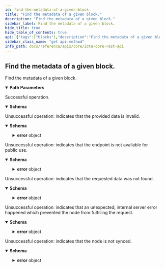 ```yaml
---
id: find-the-metadata-of-a-given-block
title: "Find the metadata of a given block."
description: "Find the metadata of a given block."
sidebar_label: Find the metadata of a given block.
hide_title: true
hide_table_of_contents: true
api: {"tags":["blocks"],"description":"Find the metadata of a given block.","parameters":[{"in":"path","name":"blockId","schema":{"type":"string"},"example":"0xf532a53545103276b46876c473846d98648ee418468bce76df4868648dd73e5d","required":true,"description":"Identifier of the block."}],"responses":{"200":{"description":"Successful operation.","content":{"application/json":{"schema":{"description":"Returns the metadata of a given block.","properties":{"blockId":{"type":"string","description":"The identifier of the block. Hex-encoded with 0x prefix."},"parents":{"type":"array","description":"The identifiers of the blocks this block references. Hex-encoded with 0x prefix.","items":{"type":"string"}},"isSolid":{"type":"boolean","description":"Tells if the block could get solidified by the node or not."},"referencedByMilestoneIndex":{"type":"integer","description":"Tells which milestone references this block."},"milestoneIndex":{"type":"integer","description":"If set, this block can be considered as a valid milestone block. This field therefore describes the milestone index of the involved milestone. A block can be considered as a valid milestone block if the milestone payload is valid and if the referenced parents in the milestone payload do match the referenced parents in the block itself. Note it's possible to have different milestone blocks that all represent the same milestone."},"ledgerInclusionState":{"type":"string","enum":["included","conflicting","noTransaction"],"description":"If `included`, the block contains a transaction that has been included in the ledger. If `conflicitng`, the block contains a transaction that has not been included in the ledger because it conflicts with another transaction. If the block does not contain a transaction, `ledgerInclusionState` is set to `noTransaction`."},"conflictReason":{"type":"integer","enum":[1,2,3,4,5,6,7,8,9,10,11,12,255],"description":"Values:\n  * `1` - denotes that the referenced UTXO was already spent.\n  * `2` - denotes that the referenced UTXO was already spent while confirming this milestone.\n  * `3` - denotes that the referenced UTXO cannot be found.\n  * `4` - denotes that the sum of the inputs and output values does not match.\n  * `5` - denotes that the unlock block signature is invalid.\n  * `6` - denotes that the configured timelock is not yet expired.\n  * `7` - denotes that the given native tokens are invalid.\n  * `8` - denotes that the return amount in a transaction is not fulfilled by the output side.\n  * `9` - denotes that the input unlock is invalid.\n  * `10` - denotes that the inputs commitment is invalid.\n  * `11` - denotes that an output contains a Sender with an ident (address) which is not unlocked.\n  * `12` - denotes that the chain state transition is invalid.\n  * `255` - denotes that the semantic validation failed.\n"},"whiteFlagIndex":{"type":"integer","description":"If set, defines the order of the block in the white flag traversal during milestone solidification. Only referenced blocks have this information."},"shouldPromote":{"type":"boolean","description":"Tells if the block should be promoted to get more likely picked up by the Coordinator."},"shouldReattach":{"type":"boolean","description":"Tells if the block should be reattached."}},"required":["blockId","parents","isSolid"]},"examples":{"New Block":{"value":{"blockId":"0xf532a53545103276b46876c473846d98648ee418468bce76df4868648dd73e5d","parents":["0x7ed3d67fc7b619e72e588f51fef2379e43e6e9a856635843b3f29aa3a3f1f006","0xd97e89e49ed263b763afeda192515fe154ec826ceb92ef08926cd68ec02c9510"],"isSolid":false,"shouldPromote":true,"shouldReattach":false}},"Solid":{"value":{"blockId":"0xf532a53545103276b46876c473846d98648ee418468bce76df4868648dd73e5d","parents":["0x7ed3d67fc7b619e72e588f51fef2379e43e6e9a856635843b3f29aa3a3f1f006","0xd97e89e49ed263b763afeda192515fe154ec826ceb92ef08926cd68ec02c9510"],"isSolid":true,"shouldPromote":false,"shouldReattach":false}},"Included":{"value":{"blockId":"0xf532a53545103276b46876c473846d98648ee418468bce76df4868648dd73e5d","parents":["0x7ed3d67fc7b619e72e588f51fef2379e43e6e9a856635843b3f29aa3a3f1f006","0xd97e89e49ed263b763afeda192515fe154ec826ceb92ef08926cd68ec02c9510"],"isSolid":true,"referencedByMilestoneIndex":15465,"whiteFlagIndex":25,"ledgerInclusionState":"included"}},"Conflicting":{"value":{"blockId":"0xf532a53545103276b46876c473846d98648ee418468bce76df4868648dd73e5d","parents":["0x7ed3d67fc7b619e72e588f51fef2379e43e6e9a856635843b3f29aa3a3f1f006","0xd97e89e49ed263b763afeda192515fe154ec826ceb92ef08926cd68ec02c9510"],"isSolid":true,"referencedByMilestoneIndex":15465,"whiteFlagIndex":25,"ledgerInclusionState":"conflicting","conflictReason":1}}}}}},"400":{"description":"Unsuccessful operation: indicates that the provided data is invalid.","content":{"application/json":{"schema":{"description":"Indicates that the request was bad.","allOf":[{"description":"The error format.","properties":{"error":{"type":"object","properties":{"code":{"type":"string","description":"The application error code."},"message":{"type":"string","description":"The error reason."}},"required":["code","message"]}},"required":["error"]}],"example":{"error":{"code":400,"message":"invalid data provided"}}}}}},"403":{"description":"Unsuccessful operation: indicates that the endpoint is not available for public use.","content":{"application/json":{"schema":{"description":"Indicates that this endpoint is not available for public use.","allOf":[{"description":"The error format.","properties":{"error":{"type":"object","properties":{"code":{"type":"string","description":"The application error code."},"message":{"type":"string","description":"The error reason."}},"required":["code","message"]}},"required":["error"]}],"example":{"error":{"code":403,"message":"not available for public use"}}}}}},"404":{"description":"Unsuccessful operation: indicates that the requested data was not found.","content":{"application/json":{"schema":{"description":"Indicates that the data was not found.","allOf":[{"description":"The error format.","properties":{"error":{"type":"object","properties":{"code":{"type":"string","description":"The application error code."},"message":{"type":"string","description":"The error reason."}},"required":["code","message"]}},"required":["error"]}],"example":{"error":{"code":404,"message":"could not find data"}}}}}},"500":{"description":"Unsuccessful operation: indicates that an unexpected, internal server error happened which prevented the node from fulfilling the request.","content":{"application/json":{"schema":{"description":"Indicates that the server encountered an unexpected condition, which prevented it from fulfilling the request by the client.","allOf":[{"description":"The error format.","properties":{"error":{"type":"object","properties":{"code":{"type":"string","description":"The application error code."},"message":{"type":"string","description":"The error reason."}},"required":["code","message"]}},"required":["error"]}],"example":{"error":{"code":500,"message":"internal server error"}}}}}},"503":{"description":"Unsuccessful operation: indicates that the node is not synced.","content":{"application/json":{"schema":{"description":"Indicates that the service is unavailable.","allOf":[{"description":"The error format.","properties":{"error":{"type":"object","properties":{"code":{"type":"string","description":"The application error code."},"message":{"type":"string","description":"The error reason."}},"required":["code","message"]}},"required":["error"]}],"example":{"error":{"code":503,"message":"service unavailable"}}}}}}},"method":"get","path":"/api/core/v2/blocks/{blockId}/metadata","servers":[{"url":"http://127.0.0.1:14265"}],"info":{"title":"IOTA CORE REST API","description":"This document specifies the REST API for IOTA CORE node software.","contact":{"email":"contact@iota.org"},"license":{"name":"Apache 2.0","url":"http://www.apache.org/licenses/LICENSE-2.0.html"},"version":"2.0.0"},"postman":{"name":"Find the metadata of a given block.","description":{"content":"Find the metadata of a given block.","type":"text/plain"},"url":{"path":["api","core","v2","blocks",":blockId","metadata"],"host":["{{baseUrl}}"],"query":[],"variable":[{"disabled":false,"description":{"content":"(Required) Identifier of the block.","type":"text/plain"},"type":"any","value":"","key":"blockId"}]},"header":[{"key":"Accept","value":"application/json"}],"method":"GET"}}
sidebar_class_name: "get api-method"
info_path: docs/reference/apis/core/iota-core-rest-api
---
```



## Find the metadata of a given block.



Find the metadata of a given block.

<details style={{"marginBottom":"1rem"}} data-collapsed={false} open={true}><summary style={{}}><strong>Path Parameters</strong></summary><div><ul><ParamsItem className={"paramsItem"} param={{"in":"path","name":"blockId","schema":{"type":"string"},"example":"0xf532a53545103276b46876c473846d98648ee418468bce76df4868648dd73e5d","required":true,"description":"Identifier of the block."}}></ParamsItem></ul></div></details><div><ApiTabs><TabItem label={"200"} value={"200"}><div>

Successful operation.

</div><div><MimeTabs groupId={"mime-type"}><TabItem label={"application/json"} value={"application/json"}><SchemaTabs groupId={"schema-tabs"}><TabItem label={"Schema"} value={"Schema"}><details style={{}} data-collapsed={false} open={true}><summary style={{"textAlign":"left"}}><strong>Schema</strong></summary><div style={{"textAlign":"left","marginLeft":"1rem"}}></div><ul style={{"marginLeft":"1rem"}}><SchemaItem collapsible={false} name={"blockId"} required={false} schemaDescription={"The identifier of the block. Hex-encoded with 0x prefix."} schemaName={"string"} qualifierMessage={undefined} defaultValue={undefined}></SchemaItem><SchemaItem collapsible={false} name={"parents"} required={false} schemaDescription={"The identifiers of the blocks this block references. Hex-encoded with 0x prefix."} schemaName={"string[]"} qualifierMessage={undefined} defaultValue={undefined}></SchemaItem><SchemaItem collapsible={false} name={"isSolid"} required={false} schemaDescription={"Tells if the block could get solidified by the node or not."} schemaName={"boolean"} qualifierMessage={undefined} defaultValue={undefined}></SchemaItem><SchemaItem collapsible={false} name={"referencedByMilestoneIndex"} required={false} schemaDescription={"Tells which milestone references this block."} schemaName={"integer"} qualifierMessage={undefined} defaultValue={undefined}></SchemaItem><SchemaItem collapsible={false} name={"milestoneIndex"} required={false} schemaDescription={"If set, this block can be considered as a valid milestone block. This field therefore describes the milestone index of the involved milestone. A block can be considered as a valid milestone block if the milestone payload is valid and if the referenced parents in the milestone payload do match the referenced parents in the block itself. Note it's possible to have different milestone blocks that all represent the same milestone."} schemaName={"integer"} qualifierMessage={undefined} defaultValue={undefined}></SchemaItem><SchemaItem collapsible={false} name={"ledgerInclusionState"} required={false} schemaDescription={"If `included`, the block contains a transaction that has been included in the ledger. If `conflicitng`, the block contains a transaction that has not been included in the ledger because it conflicts with another transaction. If the block does not contain a transaction, `ledgerInclusionState` is set to `noTransaction`."} schemaName={"string"} qualifierMessage={"**Possible values:** [`included`, `conflicting`, `noTransaction`]"} defaultValue={undefined}></SchemaItem><SchemaItem collapsible={false} name={"conflictReason"} required={false} schemaDescription={"Values:\n  * `1` - denotes that the referenced UTXO was already spent.\n  * `2` - denotes that the referenced UTXO was already spent while confirming this milestone.\n  * `3` - denotes that the referenced UTXO cannot be found.\n  * `4` - denotes that the sum of the inputs and output values does not match.\n  * `5` - denotes that the unlock block signature is invalid.\n  * `6` - denotes that the configured timelock is not yet expired.\n  * `7` - denotes that the given native tokens are invalid.\n  * `8` - denotes that the return amount in a transaction is not fulfilled by the output side.\n  * `9` - denotes that the input unlock is invalid.\n  * `10` - denotes that the inputs commitment is invalid.\n  * `11` - denotes that an output contains a Sender with an ident (address) which is not unlocked.\n  * `12` - denotes that the chain state transition is invalid.\n  * `255` - denotes that the semantic validation failed.\n"} schemaName={"integer"} qualifierMessage={"**Possible values:** [`1`, `2`, `3`, `4`, `5`, `6`, `7`, `8`, `9`, `10`, `11`, `12`, `255`]"} defaultValue={undefined}></SchemaItem><SchemaItem collapsible={false} name={"whiteFlagIndex"} required={false} schemaDescription={"If set, defines the order of the block in the white flag traversal during milestone solidification. Only referenced blocks have this information."} schemaName={"integer"} qualifierMessage={undefined} defaultValue={undefined}></SchemaItem><SchemaItem collapsible={false} name={"shouldPromote"} required={false} schemaDescription={"Tells if the block should be promoted to get more likely picked up by the Coordinator."} schemaName={"boolean"} qualifierMessage={undefined} defaultValue={undefined}></SchemaItem><SchemaItem collapsible={false} name={"shouldReattach"} required={false} schemaDescription={"Tells if the block should be reattached."} schemaName={"boolean"} qualifierMessage={undefined} defaultValue={undefined}></SchemaItem></ul></details></TabItem><TabItem label={"Example (from schema)"} value={"Example (from schema)"}><ResponseSamples responseExample={"{\n  \"blockId\": \"string\",\n  \"parents\": [\n    \"string\"\n  ],\n  \"isSolid\": true,\n  \"referencedByMilestoneIndex\": 0,\n  \"milestoneIndex\": 0,\n  \"ledgerInclusionState\": \"included\",\n  \"conflictReason\": 1,\n  \"whiteFlagIndex\": 0,\n  \"shouldPromote\": true,\n  \"shouldReattach\": true\n}"} language={"json"}></ResponseSamples></TabItem><TabItem label={" New  Block"} value={" New  Block"}><ResponseSamples responseExample={"{\n  \"blockId\": \"0xf532a53545103276b46876c473846d98648ee418468bce76df4868648dd73e5d\",\n  \"parents\": [\n    \"0x7ed3d67fc7b619e72e588f51fef2379e43e6e9a856635843b3f29aa3a3f1f006\",\n    \"0xd97e89e49ed263b763afeda192515fe154ec826ceb92ef08926cd68ec02c9510\"\n  ],\n  \"isSolid\": false,\n  \"shouldPromote\": true,\n  \"shouldReattach\": false\n}"} language={"json"}></ResponseSamples></TabItem><TabItem label={" Solid"} value={" Solid"}><ResponseSamples responseExample={"{\n  \"blockId\": \"0xf532a53545103276b46876c473846d98648ee418468bce76df4868648dd73e5d\",\n  \"parents\": [\n    \"0x7ed3d67fc7b619e72e588f51fef2379e43e6e9a856635843b3f29aa3a3f1f006\",\n    \"0xd97e89e49ed263b763afeda192515fe154ec826ceb92ef08926cd68ec02c9510\"\n  ],\n  \"isSolid\": true,\n  \"shouldPromote\": false,\n  \"shouldReattach\": false\n}"} language={"json"}></ResponseSamples></TabItem><TabItem label={" Included"} value={" Included"}><ResponseSamples responseExample={"{\n  \"blockId\": \"0xf532a53545103276b46876c473846d98648ee418468bce76df4868648dd73e5d\",\n  \"parents\": [\n    \"0x7ed3d67fc7b619e72e588f51fef2379e43e6e9a856635843b3f29aa3a3f1f006\",\n    \"0xd97e89e49ed263b763afeda192515fe154ec826ceb92ef08926cd68ec02c9510\"\n  ],\n  \"isSolid\": true,\n  \"referencedByMilestoneIndex\": 15465,\n  \"whiteFlagIndex\": 25,\n  \"ledgerInclusionState\": \"included\"\n}"} language={"json"}></ResponseSamples></TabItem><TabItem label={" Conflicting"} value={" Conflicting"}><ResponseSamples responseExample={"{\n  \"blockId\": \"0xf532a53545103276b46876c473846d98648ee418468bce76df4868648dd73e5d\",\n  \"parents\": [\n    \"0x7ed3d67fc7b619e72e588f51fef2379e43e6e9a856635843b3f29aa3a3f1f006\",\n    \"0xd97e89e49ed263b763afeda192515fe154ec826ceb92ef08926cd68ec02c9510\"\n  ],\n  \"isSolid\": true,\n  \"referencedByMilestoneIndex\": 15465,\n  \"whiteFlagIndex\": 25,\n  \"ledgerInclusionState\": \"conflicting\",\n  \"conflictReason\": 1\n}"} language={"json"}></ResponseSamples></TabItem></SchemaTabs></TabItem></MimeTabs></div></TabItem><TabItem label={"400"} value={"400"}><div>

Unsuccessful operation: indicates that the provided data is invalid.

</div><div><MimeTabs groupId={"mime-type"}><TabItem label={"application/json"} value={"application/json"}><SchemaTabs groupId={"schema-tabs"}><TabItem label={"Schema"} value={"Schema"}><details style={{}} data-collapsed={false} open={true}><summary style={{"textAlign":"left"}}><strong>Schema</strong></summary><div style={{"textAlign":"left","marginLeft":"1rem"}}></div><ul style={{"marginLeft":"1rem"}}><SchemaItem collapsible={true} className={"schemaItem"}><details style={{}}><summary style={{}}><strong>error</strong><span style={{"opacity":"0.6"}}> object</span></summary><div style={{"marginLeft":"1rem"}}><SchemaItem collapsible={false} name={"code"} required={false} schemaDescription={"The application error code."} schemaName={"string"} qualifierMessage={undefined} defaultValue={undefined}></SchemaItem><SchemaItem collapsible={false} name={"message"} required={false} schemaDescription={"The error reason."} schemaName={"string"} qualifierMessage={undefined} defaultValue={undefined}></SchemaItem></div></details></SchemaItem></ul></details></TabItem><TabItem label={"Example (from schema)"} value={"Example (from schema)"}><ResponseSamples responseExample={"{\n  \"error\": {\n    \"code\": \"string\",\n    \"message\": \"string\"\n  }\n}"} language={"json"}></ResponseSamples></TabItem></SchemaTabs></TabItem></MimeTabs></div></TabItem><TabItem label={"403"} value={"403"}><div>

Unsuccessful operation: indicates that the endpoint is not available for public use.

</div><div><MimeTabs groupId={"mime-type"}><TabItem label={"application/json"} value={"application/json"}><SchemaTabs groupId={"schema-tabs"}><TabItem label={"Schema"} value={"Schema"}><details style={{}} data-collapsed={false} open={true}><summary style={{"textAlign":"left"}}><strong>Schema</strong></summary><div style={{"textAlign":"left","marginLeft":"1rem"}}></div><ul style={{"marginLeft":"1rem"}}><SchemaItem collapsible={true} className={"schemaItem"}><details style={{}}><summary style={{}}><strong>error</strong><span style={{"opacity":"0.6"}}> object</span></summary><div style={{"marginLeft":"1rem"}}><SchemaItem collapsible={false} name={"code"} required={false} schemaDescription={"The application error code."} schemaName={"string"} qualifierMessage={undefined} defaultValue={undefined}></SchemaItem><SchemaItem collapsible={false} name={"message"} required={false} schemaDescription={"The error reason."} schemaName={"string"} qualifierMessage={undefined} defaultValue={undefined}></SchemaItem></div></details></SchemaItem></ul></details></TabItem><TabItem label={"Example (from schema)"} value={"Example (from schema)"}><ResponseSamples responseExample={"{\n  \"error\": {\n    \"code\": \"string\",\n    \"message\": \"string\"\n  }\n}"} language={"json"}></ResponseSamples></TabItem></SchemaTabs></TabItem></MimeTabs></div></TabItem><TabItem label={"404"} value={"404"}><div>

Unsuccessful operation: indicates that the requested data was not found.

</div><div><MimeTabs groupId={"mime-type"}><TabItem label={"application/json"} value={"application/json"}><SchemaTabs groupId={"schema-tabs"}><TabItem label={"Schema"} value={"Schema"}><details style={{}} data-collapsed={false} open={true}><summary style={{"textAlign":"left"}}><strong>Schema</strong></summary><div style={{"textAlign":"left","marginLeft":"1rem"}}></div><ul style={{"marginLeft":"1rem"}}><SchemaItem collapsible={true} className={"schemaItem"}><details style={{}}><summary style={{}}><strong>error</strong><span style={{"opacity":"0.6"}}> object</span></summary><div style={{"marginLeft":"1rem"}}><SchemaItem collapsible={false} name={"code"} required={false} schemaDescription={"The application error code."} schemaName={"string"} qualifierMessage={undefined} defaultValue={undefined}></SchemaItem><SchemaItem collapsible={false} name={"message"} required={false} schemaDescription={"The error reason."} schemaName={"string"} qualifierMessage={undefined} defaultValue={undefined}></SchemaItem></div></details></SchemaItem></ul></details></TabItem><TabItem label={"Example (from schema)"} value={"Example (from schema)"}><ResponseSamples responseExample={"{\n  \"error\": {\n    \"code\": \"string\",\n    \"message\": \"string\"\n  }\n}"} language={"json"}></ResponseSamples></TabItem></SchemaTabs></TabItem></MimeTabs></div></TabItem><TabItem label={"500"} value={"500"}><div>

Unsuccessful operation: indicates that an unexpected, internal server error happened which prevented the node from fulfilling the request.

</div><div><MimeTabs groupId={"mime-type"}><TabItem label={"application/json"} value={"application/json"}><SchemaTabs groupId={"schema-tabs"}><TabItem label={"Schema"} value={"Schema"}><details style={{}} data-collapsed={false} open={true}><summary style={{"textAlign":"left"}}><strong>Schema</strong></summary><div style={{"textAlign":"left","marginLeft":"1rem"}}></div><ul style={{"marginLeft":"1rem"}}><SchemaItem collapsible={true} className={"schemaItem"}><details style={{}}><summary style={{}}><strong>error</strong><span style={{"opacity":"0.6"}}> object</span></summary><div style={{"marginLeft":"1rem"}}><SchemaItem collapsible={false} name={"code"} required={false} schemaDescription={"The application error code."} schemaName={"string"} qualifierMessage={undefined} defaultValue={undefined}></SchemaItem><SchemaItem collapsible={false} name={"message"} required={false} schemaDescription={"The error reason."} schemaName={"string"} qualifierMessage={undefined} defaultValue={undefined}></SchemaItem></div></details></SchemaItem></ul></details></TabItem><TabItem label={"Example (from schema)"} value={"Example (from schema)"}><ResponseSamples responseExample={"{\n  \"error\": {\n    \"code\": \"string\",\n    \"message\": \"string\"\n  }\n}"} language={"json"}></ResponseSamples></TabItem></SchemaTabs></TabItem></MimeTabs></div></TabItem><TabItem label={"503"} value={"503"}><div>

Unsuccessful operation: indicates that the node is not synced.

</div><div><MimeTabs groupId={"mime-type"}><TabItem label={"application/json"} value={"application/json"}><SchemaTabs groupId={"schema-tabs"}><TabItem label={"Schema"} value={"Schema"}><details style={{}} data-collapsed={false} open={true}><summary style={{"textAlign":"left"}}><strong>Schema</strong></summary><div style={{"textAlign":"left","marginLeft":"1rem"}}></div><ul style={{"marginLeft":"1rem"}}><SchemaItem collapsible={true} className={"schemaItem"}><details style={{}}><summary style={{}}><strong>error</strong><span style={{"opacity":"0.6"}}> object</span></summary><div style={{"marginLeft":"1rem"}}><SchemaItem collapsible={false} name={"code"} required={false} schemaDescription={"The application error code."} schemaName={"string"} qualifierMessage={undefined} defaultValue={undefined}></SchemaItem><SchemaItem collapsible={false} name={"message"} required={false} schemaDescription={"The error reason."} schemaName={"string"} qualifierMessage={undefined} defaultValue={undefined}></SchemaItem></div></details></SchemaItem></ul></details></TabItem><TabItem label={"Example (from schema)"} value={"Example (from schema)"}><ResponseSamples responseExample={"{\n  \"error\": {\n    \"code\": \"string\",\n    \"message\": \"string\"\n  }\n}"} language={"json"}></ResponseSamples></TabItem></SchemaTabs></TabItem></MimeTabs></div></TabItem></ApiTabs></div>
      